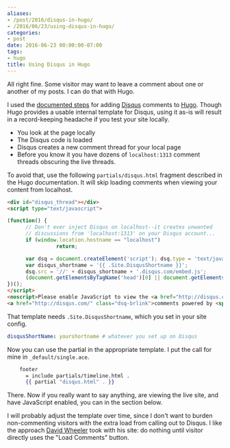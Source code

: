 ```yaml
---
aliases:
- /post/2016/disqus-in-hugo/
- /2016/06/23/using-disqus-in-hugo/
categories:
- post
date: 2016-06-23 00:00:00-07:00
tags:
- hugo
title: Using Disqus in Hugo
---
```


All right fine. Some visitor may want to leave a comment about one or another
of my posts. I can do that with Hugo.

[documented steps]: http://gohugo.io/extras/comments/
[Hugo]: http://gohugo.io
[Disqus]: https://disqus.com/

I used the [documented steps][] for adding [Disqus][] comments to [Hugo][].
Though Hugo provides a usable internal template for Disqus, using it as-is
will result in a record-keeping headache if you test your site locally.

* You look at the page locally
* The Disqus code is loaded
* Disqus creates a new comment thread for your local page
* Before you know it you have dozens of `localhost:1313` comment threads
obscuring the live threads.

To avoid that, use the following `partials/disqus.html` fragment described
in the Hugo documentation. It will skip loading comments when viewing your
content from localhost.

```html
<div id="disqus_thread"></div>
<script type="text/javascript">

(function() {
      // Don't ever inject Disqus on localhost--it creates unwanted
      // discussions from 'localhost:1313' on your Disqus account...
      if (window.location.hostname == "localhost")
                return;

      var dsq = document.createElement('script'); dsq.type = 'text/javascript'; dsq.async = true;
      var disqus_shortname = '{{ .Site.DisqusShortname }}';
      dsq.src = '//' + disqus_shortname + '.disqus.com/embed.js';
      (document.getElementsByTagName('head')[0] || document.getElementsByTagName('body')[0]).appendChild(dsq);
})();
</script>
<noscript>Please enable JavaScript to view the <a href="http://disqus.com/?ref_noscript">comments powered by Disqus.</a></noscript>
<a href="http://disqus.com/" class="dsq-brlink">comments powered by <span class="logo-disqus">Disqus</span></a>
```

That template needs `.Site.DisqusShortname`, which you set in your site config.

```yaml
disqusShortName: yourshortname # whatever you set up on Disqus
```

Now you can use the partial in the appropriate template. I put the call for mine in `_default/single.ace`.

``` handlebars
    footer
      = include partials/timeline.html .
      {{ partial "disqus.html" . }}
```

There. Now if you really want to say anything, are viewing the live site,
and have JavaScript enabled, you can in the section below.

[David Wheeler]: http://theory.pm/

I will probably adjust the template over time, since I don't want to burden non-commenting
visitors with the extra load from calling out to Disqus. I like the approach [David Wheeler][]
took with his site: do nothing until visitor directly uses the "Load Comments" button.
